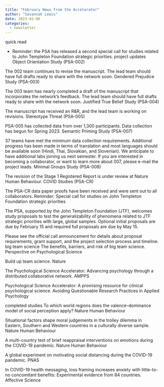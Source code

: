 ```yaml
---
title: "February News from the Accelerator"
author: "Savannah Lewis"
date: 2023-02-06
categories:
  - newsletter
---
```


quick read

- Reminder: the PSA has released a second special call for studies related to John Templeton Foundation strategic priorities.
project updates
Object Orientation Study (PSA-002)

The 002 team continues to revise the manuscript. The lead team should have full drafts ready to share with the network soon. 
Gendered Prejudice Study (PSA-003)

The 003 team has nearly completed a draft of the manuscript that incorporates the network's feedback. The lead team should have full drafts ready to share with the network soon. 
Justified True Belief Study (PSA-004)

The manuscript has received an R&R, and the lead team is working on revisions.
Stereotype Threat (PSA-005)

PSA-005 has collected data from over 1,300 participants. Data collection has begun for Spring 2023.
Semantic Priming Study (PSA-007)

37 teams have met the minimum data collection requirements. Additional progress has been made in terms of translation and most languages should be available soon (Hindi, Thai, Slovakian, and Slovenian). We anticipate to have additional labs joining us next semester. If you are interested in becoming a collaborator, or want to learn more about 007, please e-mail the project leads.
Minimal Groups Study (PSA-008)

The revision of the Stage 1 Registered Report is under review at Nature Human Behaviour.
COVID Studies (PSA-CR)

The PSA-CR data paper proofs have been received and were sent out to all collaborators.
Reminder: Special call for studies on John Templeton Foundation strategic priorities
 
The PSA, supported by the John Templeton Foundation (JTF), welcomes study proposals to test the generalizability of phenomena related to JTF strategic priorities with large, global samples. Optional initial proposals are due by February 15 and required full proposals are due by May 15.
 
Please see the official call announcement for details about proposal requirements, grant support, and the project selection process and timeline.
big team science
The benefits, barriers, and risk of big team science. Perspective on Psychological Science

Build up team science. Nature

The Psychological Science Accelerator: Advancing psychology through a distributed collaborative network. AMPPS

Psychological Science Accelerator: A promising resource for clinical psychological science. Avoiding Questionable Research Practices in Applied Psychology

completed studies
To which world regions does the valence–dominance model of social perception apply? Nature Human Behaviour

Situational factors shape moral judgements in the trolley dilemma in Eastern, Southern and Western countries in a culturally diverse sample. Nature Human Behaviour

A multi-country test of brief reappraisal interventions on emotions during the COVID-19 pandemic. Nature Human Behaviour

A global experiment on motivating social distancing during the COVID-19 pandemic. PNAS

In COVID-19 health messaging, loss framing increases anxiety with little-to-no concomitant benefits: Experimental evidence from 84 countries. Affective Science
  